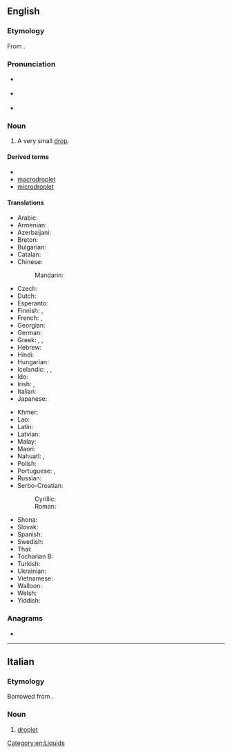 ==English==
{{wikipedia}}

===Etymology===
From {{suffix|en|drop|let}}.

===Pronunciation===
* {{a|UK}} {{IPA|en|/ˈdɹɒplət/}}
* {{a|US}} {{IPA|en|/ˈdɹɑːplət/}}
* {{rhymes|en|ɒplət|ɑːplət|s=2}}

===Noun===
{{en-noun}}

# A very small [[drop]].

====Derived terms====
* {{l|en|droplet infection}}
* [[macrodroplet]]
* [[microdroplet]]

====Translations====
{{trans-top|very small drop}}
* Arabic: {{t|ar|قُطَيْرَة|f}}
* Armenian: {{t|hy|փոքր կաթիլ}}
* Azerbaijani: {{t+|az|damcı}}
* Breton: {{t+|br|banne|m}}
* Bulgarian: {{t+|bg|ка́пчица|f}}
* Catalan: {{t|ca|goteta|f}}
* Chinese:
*: Mandarin: {{t+|cmn|小滴|tr=xiǎodī}}
* Czech: {{t+|cs|kapička|f}}
* Dutch: {{t+|nl|druppeltje|n}}
* Esperanto: {{t|eo|guteto}}
* Finnish: {{t+|fi|tippa}}, {{t+|fi|pisara}}
* French: {{t+|fr|gouttelette|f}}, {{t+|fr|goutte|f}}
* Georgian: {{t|ka|წვეთი}}
* German: {{t+|de|Tröpfchen|n}}
* Greek: {{t+|el|σταγονίδιο|n}}, {{t|el|σταλίτσα|f}}, {{t+|el|σταγόνα|f}}
* Hebrew: {{t|he|טיפית|f|tr=tipít}}
* Hindi: {{t|hi|बूंद}}
* Hungarian: {{t+|hu|cseppecske}}
* Icelandic: {{t+|is|dropi|m}}, {{t|is|smádropi|m}}, {{t|is|smádropi|m}}
* Ido: {{t+|io|guteto}}
* Irish: {{t|ga|driog|f}}, {{t|ga|braoinín|m}}
* Italian: {{t|it|gocciolina|f}}
* Japanese: {{t|ja|小滴|tr=しょうてき, shōteki}}
{{trans-mid}}
* Khmer: {{t|km|ដំណក់តូច|tr=dɑmnɑk tooc}}
* Lao: {{t-needed|lo}}
* Latin: {{t|la|guttula|f}}
* Latvian: {{t+|lv|lāse|f}}
* Malay: {{t-needed|ms}}
* Maori: {{t|mi|māturu}}
* Nahuatl: {{t|nah|chichipictli}}, {{t|nah|chichipiniliztica}}
* Polish: {{t+|pl|kropelka|f}}
* Portuguese: {{t+|pt|gotinha}}, {{t+|pt|gotícula}}
* Russian: {{t+|ru|ка́пелька|f}}
* Serbo-Croatian:
*: Cyrillic: {{t|sh|ка̏пљица|f}}
*: Roman: {{t+|sh|kȁpljica|f}}
* Shona: {{t|sn|donhwe}}
* Slovak: {{t|sk|kvapôčka|f}}
* Spanish: {{t+|es|gotita|f}}
* Swedish: {{t+|sv|droppe}}
* Thai: {{t|th|[[หยาด]][[น้ำ]]|tr=yàat náam}}
* Tocharian B: {{t|txb|pältakw}}
* Turkish: {{t+|tr|damlacık}}
* Ukrainian: {{t|uk|кра́пелька}}
* Vietnamese: {{t|vi|giọt nhỏ}}
* Walloon: {{t+|wa|gotlete|f}}
* Welsh: {{t+|cy|defnyn|m}}
* Yiddish: {{t-needed|yi}}
{{trans-bottom}}

===Anagrams===
* {{anagrams|en|a=deloprt|pretold|torpled}}

[[Category:en:Liquids]]

----

==Italian==

===Etymology===
Borrowed from {{bor|it|en|droplet}}.

===Noun===
{{it-noun|m|#}}

# {{lb|it|neologism}} [[#English|droplet]]

{{C|it|Coronavirus}}